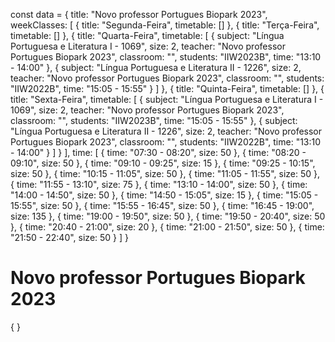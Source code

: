 const data = {
  title: "Novo professor Portugues Biopark 2023",
  weekClasses: [
    {
      title: "Segunda-Feira",
      timetable: []
    },
    {
      title: "Terça-Feira",
      timetable: []
    },
    {
      title: "Quarta-Feira",
      timetable: [
        {
          subject: "Língua Portuguesa e Literatura I - 1069",
          size: 2,
          teacher: "Novo professor Portugues Biopark 2023",
          classroom: "",
          students: "IIW2023B",
          time: "13:10 - 14:00"
        },
        {
          subject: "Língua Portuguesa e Literatura II - 1226",
          size: 2,
          teacher: "Novo professor Portugues Biopark 2023",
          classroom: "",
          students: "IIW2022B",
          time: "15:05 - 15:55"
        }
      ]
    },
    {
      title: "Quinta-Feira",
      timetable: []
    },
    {
      title: "Sexta-Feira",
      timetable: [
        {
          subject: "Língua Portuguesa e Literatura I - 1069",
          size: 2,
          teacher: "Novo professor Portugues Biopark 2023",
          classroom: "",
          students: "IIW2023B",
          time: "15:05 - 15:55"
        },
        {
          subject: "Língua Portuguesa e Literatura II - 1226",
          size: 2,
          teacher: "Novo professor Portugues Biopark 2023",
          classroom: "",
          students: "IIW2022B",
          time: "13:10 - 14:00"
        }
      ]
    }
  ],
  time: [
    {
      time: "07:30 - 08:20",
      size: 50
    },
    {
      time: "08:20 - 09:10",
      size: 50
    },
    {
      time: "09:10 - 09:25",
      size: 15
    },
    {
      time: "09:25 - 10:15",
      size: 50
    },
    {
      time: "10:15 - 11:05",
      size: 50
    },
    {
      time: "11:05 - 11:55",
      size: 50
    },
    {
      time: "11:55 - 13:10",
      size: 75
    },
    {
      time: "13:10 - 14:00",
      size: 50
    },
    {
      time: "14:00 - 14:50",
      size: 50
    },
    {
      time: "14:50 - 15:05",
      size: 15
    },
    {
      time: "15:05 - 15:55",
      size: 50
    },
    {
      time: "15:55 - 16:45",
      size: 50
    },
    {
      time: "16:45 - 19:00",
      size: 135
    },
    {
      time: "19:00 - 19:50",
      size: 50
    },
    {
      time: "19:50 - 20:40",
      size: 50
    },
    {
      time: "20:40 - 21:00",
      size: 20
    },
    {
      time: "21:00 - 21:50",
      size: 50
    },
    {
      time: "21:50 - 22:40",
      size: 50
    }
  ]
}

# Novo professor Portugues Biopark 2023

<div>
    {
        <Grid
            title={data.title} 
            weekClasses={data.weekClasses} 
            time={data.time}
        />
    }
</div>